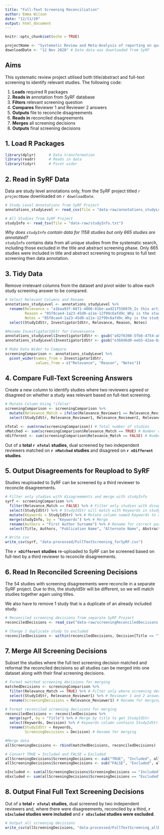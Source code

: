 ```yaml
---
title: "Full-Text Screening Reconciliation"
author: Emma Wilson
date: "12/11/20"
output: html_document
---
```


```r
knitr::opts_chunk$set(echo = TRUE)
```

```r
projectName <- "Systematic Review and Meta-Analysis of reporting on quality control standards and phenotypes of the basic cell model in brain cancer research: how reproducible is the field?" # Copied and pasted from SyRF
downloadDate <- "12 Nov 2020" # Date data was downloaded from SyRF
```

## Aims

This systematic review project utilised both title/abstract and full-text screening to identify relevant studies. The following code:

1. **Loads** required R packages
2. **Reads in** annotation from SyRF database
3. **Filters** relevant screening question
4. **Compares** Reviewer 1 and Reviewer 2 answers
5. **Outputs** file to reconcile disagreements
6. **Reads in** reconciled disagreements
7. **Merges** all screening decisions
8. **Outputs** final screening decisions

## 1. Load R Packages

```r
library(dplyr)      # Data transformation
library(readr)      # Reads in data
library(tidyr)      # Pivot wider
```

## 2. Read in SyRF Data
Data are study level annotations only, from the SyRF project titled *`r projectName`* downloaded on `r downloadDate`.

```r
# Study Level Annotations from SyRF Project
annotations_studyLevel <- read_csv(file = "data-raw/annotations_studyLevel_20201112.csv")

# All Studies from SyRF Project
studyInfo <- read_tsv(file = "data-raw/studyInfo.txt")
```

*Why does `studyInfo` contain data for 1158 studies but only 665 studies are annotated?*
<br>
`studyInfo` contains data from all unique studies from the systematic search, including those excluded in the title and abstract screening phase. Only 665 studies were included in title and abstract screening to progress to full text screening then data annotation.

## 3. Tidy Data
Remove irrelevant columns from the dataset and pivot wider to allow each study screening answer to be compared.

```r
# Select Relevant Columns and Rename
annotations_studyLevel <- annotations_studyLevel %>%
  rename(Relevance = "a1baa93f-6871-4806-816e-aad21f550876_Is this article relevant according to inclusion and exclusion criteria?",
         Reason = "05f8cae4-1a23-45d0-a11e-12f99c6afd9c_Why is the study not relevant?",
         Notes = "05f8cae4-1a23-45d0-a11e-12f99c6afd9c_Why is the study not relevant?_Notes") %>%
  select(StudyIdStr, InvestigatorIdStr, Relevance, Reason, Notes)

#Rename InvestigatorIdStr for Convenience
annotations_studyLevel$InvestigatorIdStr <- gsub("a92f6308-5fb6-4754-a80f-5fcead380da6", "Reviewer1", annotations_studyLevel$InvestigatorIdStr)
annotations_studyLevel$InvestigatorIdStr <- gsub("e368d6d0-eeb5-42aa-8aee-4de0c8530da3", "Reviewer2", annotations_studyLevel$InvestigatorIdStr)

# Make Data Wider to Compare
screeningComparison <- annotations_studyLevel %>%
  pivot_wider(names_from = InvestigatorIdStr,
              values_from = c("Relevance", "Reason", "Notes"))
```

## 4. Compare Full-Text Screening Answers
Create a new column to identify studies where two reviewers agreed or disagreed on whether a study was relevant based on full-text screening.

```r
# Mutate Column Using "ifelse"
screeningComparison <- screeningComparison %>%
  mutate(Relevance_Match = ifelse(Relevance_Reviewer1 == Relevance_Reviewer2, TRUE, FALSE)) %>%
  select(StudyIdStr, Relevance_Reviewer1, Relevance_Reviewer2, Relevance_Match, Reason_Reviewer1, Reason_Reviewer2, Notes_Reviewer1, Notes_Reviewer2) # reorder the columns
```

```r
nTotal <- sum(nrow(screeningComparison)) # Total number of studies
nMatched <- sum(screeningComparison$Relevance_Match == TRUE) # Number of studies matching
nDifferent <- sum(screeningComparison$Relevance_Match == FALSE) # Number of studies with disagreement
```

Out of a **total `r nTotal` studies**, dual screened by two independent reviewers matched on **`r nMatched` studies** and disagreed on **`r nDifferent` studies**.

## 5. Output Disagreements for Reupload to SyRF
Studies reuploaded to SyRF can be screened by a third reviewer to reconcile disagreements.

```r
# Filter only studies with disagreements and merge with studyInfo
syrf <- screeningComparison %>%
  filter(Relevance_Match == FALSE) %>% # Filter only studies with disagreements
  select(StudyIdStr) %>% # StudyIdStr will match with Keywords in studyInfo
  mutate(Keywords = StudyIdStr) %>% # Mutate column named Keywords to allow merge
  merge(studyInfo, by = "Keywords") %>% # Merge
  rename(Authors = "First Author Surname") %>% # Rename for correct parsing into SyRF
  select(Title, Authors, "Publication Name", "Alternate Name", Abstract, Url, "Author Address", Year, DOI, Keywords, "Reference Type", "PDF Relative Path") # Reorder for correct parsing into SyRF

# Write csv
write_csv(syrf, "data-processed/FullTextScreening_forSyRF.csv")
```

The **`r nDifferent` studies** re-uploaded to SyRF can be screened based on full-text by a third reviewer to reconcile disagreements.

## 6. Read In Reconciled Screening Decisions
The 54 studies with screening disagreements were reconcile in a separate SyRF project. Due to this, the studyIdStr will be different, so we will match studies together again using titles.

We also have to remove 1 study that is a duplicate of an already included study.

```r
# Reconciled screening decisions from separate SyRF Project
reconciledDecisions <- read_csv("data-raw/screeningReconciledDecisions.csv")

# Change 1 duplicate study to excluded
reconciledDecisions <- within(reconciledDecisions, Decision[Title == "The HIV-derived protein VPR52-96 has antiglioma activity in vitro and in vivo"] <- "Excluded")
```

## 7. Merge All Screening Decisions
Subset the studies where the full text screening decision matched and reformat the reconciled decisions so all studies can be merged into one dataset along with their final screening decisions.

```r
# Format matched screening decisions for merging
matchedDecisions <- screeningComparison %>%
  filter(Relevance_Match == TRUE) %>% # Filter only where screening decisions agree
  select(StudyIdStr, Relevance_Reviewer1) %>% # Reviewer 1 and 2 answers match so only need to select one
  rename(ScreeningDecisions = Relevance_Reviewer1) # Rename for merging

# Format reconciled screening decisions for merging
reconciledDecisions <- reconciledDecisions %>%
  merge(syrf, by = "Title") %>% # Merge by title to get StudyIdStr
  select(Keywords, Decision) %>% # Keywords column contains StudyIdStr
  rename(StudyIdStr = Keywords,
         ScreeningDecisions = Decision) # Rename for merging

#Merge data
allScreeningDecisions <- rbind(matchedDecisions, reconciledDecisions) 

# Convert TRUE = Included and FALSE = Excluded
allScreeningDecisions$ScreeningDecisions <- sub("TRUE", "Included", allScreeningDecisions$ScreeningDecisions)
allScreeningDecisions$ScreeningDecisions <- sub("FALSE", "Excluded", allScreeningDecisions$ScreeningDecisions)
```

```r
nIncluded <- sum(allScreeningDecisions$ScreeningDecisions == "Included")
nExcluded <- sum(allScreeningDecisions$ScreeningDecisions == "Excluded")
```

## 8. Output Final Full Text Screening Decisions
Out of a **total `r nTotal` studies**, dual screened by two independent reviewers and, where there were disagreements, reconciled by a third, **`r nIncluded` studies were included** and **`r nExcluded` studies were excluded**.

```r
# Output all screening decisions
write_csv(allScreeningDecisions, "data-processed/FullTextScreening_allDecisions.csv")
```

